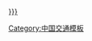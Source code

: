 <includeonly>{{rint|cn|crh}} [[{{{1|}}}]]</includeonly><noinclude>
{{Documentation}}
[[Category:中国交通模板]]
</noinclude>